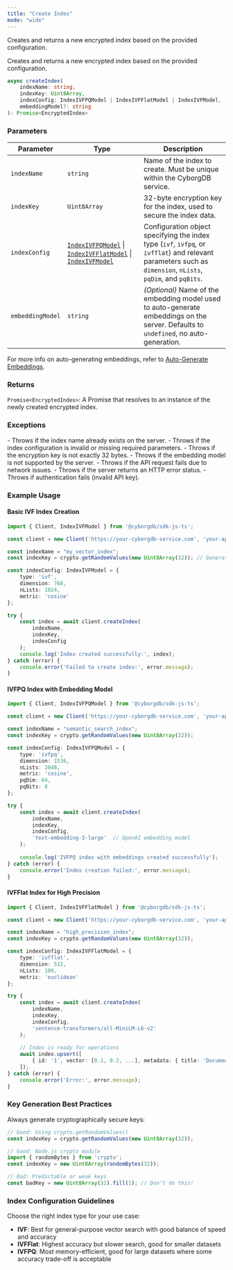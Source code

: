 ```yaml
---
title: "Create Index"
mode: "wide"
---
```


Creates and returns a new encrypted index based on the provided configuration.

Creates and returns a new encrypted index based on the provided configuration.

```typescript
async createIndex(
    indexName: string, 
    indexKey: Uint8Array, 
    indexConfig: IndexIVFPQModel | IndexIVFFlatModel | IndexIVFModel,
    embeddingModel?: string
): Promise<EncryptedIndex>
```

### Parameters

| Parameter | Type | Description |
|---------------|--------------------|----------------------------------------------------------------------------------------|
| `indexName` | `string` | Name of the index to create. Must be unique within the CyborgDB service. |
| `indexKey` | `Uint8Array` | 32-byte encryption key for the index, used to secure the index data. |
| `indexConfig` | [`IndexIVFPQModel`](../types#indexivfpqmodel) \| [`IndexIVFFlatModel`](../types#indexivfflatmodel) \| [`IndexIVFModel`](../types#indexivfmodel) | Configuration object specifying the index type (`ivf`, `ivfpq`, or `ivfflat`) and relevant parameters such as `dimension`, `nLists`, `pqDim`, and `pqBits`. |
| `embeddingModel` | `string` | _(Optional)_ Name of the embedding model used to auto-generate embeddings on the server. Defaults to `undefined`, no auto-generation. |

<Note>For more info on auto-generating embeddings, refer to [Auto-Generate Embeddings](../../../guides/data-operations/add-items#automatic-embedding-generation).</Note>

### Returns

`Promise<EncryptedIndex>`: A Promise that resolves to an instance of the newly created encrypted index.

### Exceptions

<AccordionGroup>
    <Accordion title="Error">
        - Throws if the index name already exists on the server.
        - Throws if the index configuration is invalid or missing required parameters.
        - Throws if the encryption key is not exactly 32 bytes.
        - Throws if the embedding model is not supported by the server.
    </Accordion>
    <Accordion title="Network/API Errors">
        - Throws if the API request fails due to network issues.
        - Throws if the server returns an HTTP error status.
        - Throws if authentication fails (invalid API key).
    </Accordion>
</AccordionGroup>

### Example Usage

#### Basic IVF Index Creation

```typescript
import { Client, IndexIVFModel } from '@cyborgdb/sdk-js-ts';

const client = new Client('https://your-cyborgdb-service.com', 'your-api-key');

const indexName = "my_vector_index";
const indexKey = crypto.getRandomValues(new Uint8Array(32)); // Generate secure 32-byte key

const indexConfig: IndexIVFModel = {
    type: 'ivf',
    dimension: 768,
    nLists: 1024,
    metric: 'cosine'
};

try {
    const index = await client.createIndex(
        indexName, 
        indexKey, 
        indexConfig
    );
    console.log('Index created successfully:', index);
} catch (error) {
    console.error('Failed to create index:', error.message);
}
```

#### IVFPQ Index with Embedding Model

```typescript
import { Client, IndexIVFPQModel } from '@cyborgdb/sdk-js-ts';

const client = new Client('https://your-cyborgdb-service.com', 'your-api-key');

const indexName = "semantic_search_index";
const indexKey = crypto.getRandomValues(new Uint8Array(32));

const indexConfig: IndexIVFPQModel = {
    type: 'ivfpq',
    dimension: 1536,
    nLists: 2048,
    metric: 'cosine',
    pqDim: 64,
    pqBits: 8
};

try {
    const index = await client.createIndex(
        indexName,
        indexKey,
        indexConfig,
        'text-embedding-3-large'  // OpenAI embedding model
    );
    
    console.log('IVFPQ index with embeddings created successfully');
} catch (error) {
    console.error('Index creation failed:', error.message);
}
```

#### IVFFlat Index for High Precision

```typescript
import { Client, IndexIVFFlatModel } from '@cyborgdb/sdk-js-ts';

const client = new Client('https://your-cyborgdb-service.com', 'your-api-key');

const indexName = "high_precision_index";
const indexKey = crypto.getRandomValues(new Uint8Array(32));

const indexConfig: IndexIVFFlatModel = {
    type: 'ivfflat',
    dimension: 512,
    nLists: 100,
    metric: 'euclidean'
};

try {
    const index = await client.createIndex(
        indexName,
        indexKey,
        indexConfig,
        'sentence-transformers/all-MiniLM-L6-v2'
    );
    
    // Index is ready for operations
    await index.upsert([
        { id: '1', vector: [0.1, 0.2, ...], metadata: { title: 'Document 1' } }
    ]);
} catch (error) {
    console.error('Error:', error.message);
}
```

### Key Generation Best Practices

Always generate cryptographically secure keys:

```typescript
// Good: Using crypto.getRandomValues()
const indexKey = crypto.getRandomValues(new Uint8Array(32));

// Good: Node.js crypto module
import { randomBytes } from 'crypto';
const indexKey = new Uint8Array(randomBytes(32));

// Bad: Predictable or weak keys
const badKey = new Uint8Array(32).fill(1); // Don't do this!
```

### Index Configuration Guidelines

Choose the right index type for your use case:

- **IVF**: Best for general-purpose vector search with good balance of speed and accuracy
- **IVFFlat**: Highest accuracy but slower search, good for smaller datasets
- **IVFPQ**: Most memory-efficient, good for large datasets where some accuracy trade-off is acceptable